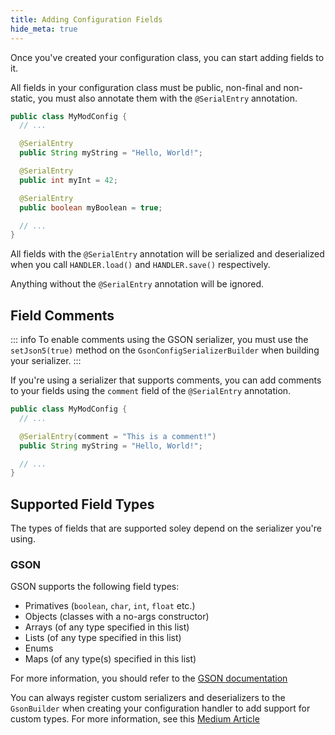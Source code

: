 ```yaml
---
title: Adding Configuration Fields
hide_meta: true
---
```


Once you've created your configuration class, you can start adding fields to it.

All fields in your configuration class must be public, non-final and non-static, you must also annotate them with the `@SerialEntry` annotation.

```java
public class MyModConfig {
  // ...

  @SerialEntry
  public String myString = "Hello, World!";

  @SerialEntry
  public int myInt = 42;

  @SerialEntry
  public boolean myBoolean = true;

  // ...
}
```

All fields with the `@SerialEntry` annotation will be serialized and deserialized when you call `HANDLER.load()` and `HANDLER.save()` respectively.

Anything without the `@SerialEntry` annotation will be ignored.

## Field Comments

::: info
To enable comments using the GSON serializer, you must use the `setJson5(true)` method on the `GsonConfigSerializerBuilder` when building your serializer.
:::

If you're using a serializer that supports comments, you can add comments to your fields using the `comment` field of the `@SerialEntry` annotation.

```java
public class MyModConfig {
  // ...

  @SerialEntry(comment = "This is a comment!")
  public String myString = "Hello, World!";

  // ...
}
```

## Supported Field Types

The types of fields that are supported soley depend on the serializer you're using.

### GSON

GSON supports the following field types:

- Primatives (`boolean`, `char`, `int`, `float` etc.)
- Objects (classes with a no-args constructor)
- Arrays (of any type specified in this list)
- Lists (of any type specified in this list)
- Enums
- Maps (of any type(s) specified in this list)

For more information, you should refer to the [GSON documentation](https://github.com/google/gson/blob/main/UserGuide.md#using-gson)

You can always register custom serializers and deserializers to the `GsonBuilder` when creating your configuration handler to add support for custom types. For more information, see this [Medium Article](https://medium.com/@alexandre.therrien3/personalized-serializer-and-deserializer-using-java-gson-library-c079de3974d4)
